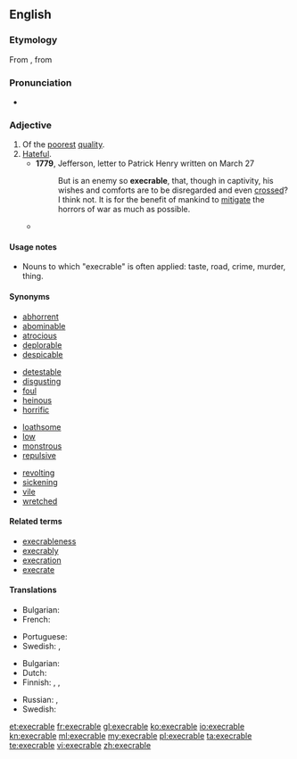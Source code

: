 {{also|exécrable}}
==English==

===Etymology===
From {{etyl|fro|en}} {{term|execrable|lang=fro}}, from {{etyl|la|en}} {{term|execrabilis|lang=la}}

===Pronunciation===
* {{a|US}} {{IPA| /ˈɛksɪkɹəbl/|/ˈɛksəkɹəbl/|lang=en}}
*: {{audio|Execrable-pronunciation-us.ogg|Audio (US)|lang=en}}

===Adjective===
{{en-adj}}

# Of the [[poor]]est [[quality]].
# [[hateful|Hateful]].
#* '''1779''', Jefferson, letter to Patrick Henry written on March 27
#*: But is an enemy so '''execrable''', that, though in captivity, his wishes and comforts are to be disregarded and even [[cross]]ed? I think not. It is for the benefit of mankind to [[mitigate]] the horrors of war as much as possible.
#* {{quote-book
|date = 2001-06-01
|title = Guts: A Comedy of Manners
|first = David
|last = Langford
|authorlink = David Langford
|coauthors = Grant, John
|publisher = Wildside Press
|isbn = 9781587154485
|page = 72
|pageurl = http://books.google.com/books?id=XloXRhUhamIC&pg=PA72&dq=execrable
|passage = The [[arcanely]] [[evil]] words of that [[despicable]], [[loathsome]], [[suppressed]], [[vile]], [[pululating]], [[odious]], [[nictating]], [[repellent]], [[repugnant]], [[noxious]], [[abhorrent]], [[abominable]], [[tory]], '''execrable''', [[nauseous]] work, ''Ye Boke of Guts'', moved as if on a [[conveyor belt]] before his eyes.
}}

====Usage notes====
* Nouns to which "execrable" is often applied: taste, road, crime, murder, thing.

====Synonyms====
{{top4}}
* [[abhorrent]]
* [[abominable]]
* [[atrocious]]
* [[deplorable]]
* [[despicable]]
{{mid4}}
* [[detestable]]
* [[disgusting]]
* [[foul]]
* [[heinous]]
* [[horrific]]
{{mid4}}
* [[loathsome]]
* [[low]]
* [[monstrous]]
* [[repulsive]]
{{mid4}}
* [[revolting]]
* [[sickening]]
* [[vile]]
* [[wretched]]
{{bottom}}

====Related terms====
* [[execrableness]]
* [[execrably]]
* [[execration]]
* [[execrate]]

====Translations====
{{trans-top|of the poorest quality}}
* Bulgarian: {{t+|bg|долен}}
* French: {{t+|fr|exécrable|m|f}}
{{trans-mid}}
* Portuguese: {{t+|pt|execrável}}
* Swedish: {{t+|sv|vedervärdig}}, {{t+|sv|usel}}
{{trans-bottom}}

{{trans-top|hateful}}
* Bulgarian: {{t+|bg|омразен}}
* Dutch: {{t|nl|verfoeilijk}}
* Finnish: {{t+|fi|inhottava}}, {{t+|fi|iljettävä}}, {{t|fi|kuvottava}}
{{trans-mid}}
* Russian: {{t+|ru|отвратительный|m|tr=otvratitel'nyi|sc=Cyrl}}, {{t+|ru|отталкивающий|m|tr=ottálkivajuščij|sc=Cyrl}}
* Swedish: {{t+|sv|avskyvärd}}
{{trans-bottom}}

[[et:execrable]]
[[fr:execrable]]
[[gl:execrable]]
[[ko:execrable]]
[[io:execrable]]
[[kn:execrable]]
[[ml:execrable]]
[[my:execrable]]
[[pl:execrable]]
[[ta:execrable]]
[[te:execrable]]
[[vi:execrable]]
[[zh:execrable]]